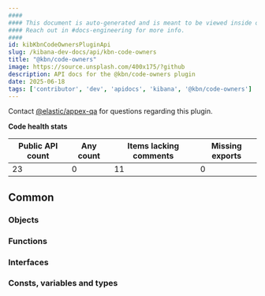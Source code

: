 ```yaml
---
####
#### This document is auto-generated and is meant to be viewed inside our experimental, new docs system.
#### Reach out in #docs-engineering for more info.
####
id: kibKbnCodeOwnersPluginApi
slug: /kibana-dev-docs/api/kbn-code-owners
title: "@kbn/code-owners"
image: https://source.unsplash.com/400x175/?github
description: API docs for the @kbn/code-owners plugin
date: 2025-06-18
tags: ['contributor', 'dev', 'apidocs', 'kibana', '@kbn/code-owners']
---
```




Contact [@elastic/appex-qa](https://github.com/orgs/elastic/teams/appex-qa) for questions regarding this plugin.

**Code health stats**

| Public API count  | Any count | Items lacking comments | Missing exports |
|-------------------|-----------|------------------------|-----------------|
| 23 | 0 | 11 | 0 |

## Common

### Objects
<DocDefinitionList data={kbnCodeOwnersObj.common.objects}/>

### Functions
<DocDefinitionList data={kbnCodeOwnersObj.common.functions}/>

### Interfaces
<DocDefinitionList data={kbnCodeOwnersObj.common.interfaces}/>

### Consts, variables and types
<DocDefinitionList data={kbnCodeOwnersObj.common.misc}/>

